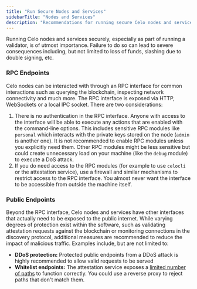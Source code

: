```yaml
---
title: "Run Secure Nodes and Services"
sidebarTitle: "Nodes and Services"
description: "Recommendations for running secure Celo nodes and services."
---
```


<Warning>
  Running Celo nodes and services securely, especially as part of running a
  validator, is of utmost importance. Failure to do so can lead to severe
  consequences including, but not limited to loss of funds, slashing due to
  double signing, etc.
</Warning>

### RPC Endpoints[](#rpc-endpoints "Direct link to heading")

Celo nodes can be interacted with through an RPC interface for common interactions such as querying the blockchain, inspecting network connectivity and much more. The RPC interface is exposed via HTTP, WebSockets or a local IPC socket. There are two considerations:

1. There is no authentication in the RPC interface. Anyone with access to the interface will be able to execute any actions that are enabled with the command-line options. This includes sensitive RPC modules like `personal` which interacts with the private keys stored on the node (`admin` is another one). It is not recommended to enable RPC modules unless you explicitly need them. Other RPC modules might be less sensitive but could create unnecessary load on your machine (like the `debug` module) to execute a DoS attack.
2. If you do need access to the RPC modules (for example to use `celocli` or the attestation service), use a firewall and similar mechanisms to restrict access to the RPC interface. You almost never want the interface to be accessible from outside the machine itself.

### Public Endpoints[](#public-endpoints "Direct link to heading")

Beyond the RPC interface, Celo nodes and services have other interfaces that actually need to be exposed to the public internet. While varying degrees of protection exist within the software, such as validating attestation requests against the blockchain or monitoring connections in the discovery protocol, additional measures are recommended to reduce the impact of malicious traffic. Examples include, but are not limited to:

- **DDoS protection:** Protected public endpoints from a DDoS attack is highly recommended to allow valid requests to be served
- **Whitelist endpoints:** The attestation service exposes a [limited number of paths](https://github.com/celo-org/celo-monorepo/blob/master/packages/attestation-service/src/index.ts#L34) to function correctly. You could use a reverse proxy to reject paths that don't match them.
